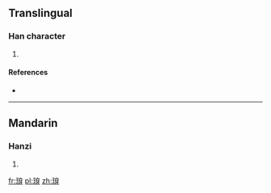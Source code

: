 ==Translingual==

===Han character===
{{Han char|rn=96|rad=玉|as=09|sn=13|four=13232|canj=MGJCH}}

# {{defn|Han|sort=玉09}}

====References====
* {{Han ref|kx=0737.090|dkj=21111|dj=1148.120|hdz=21128.100|uh=744F|ud=29775|bh=DEB8|bd=57016}}

----

==Mandarin==

===Hanzi===
{{cmn-hanzi|pin=[[chuān]] ([[chuan1]])|wg=ch'uan<sup>1</sup>}}

# {{defn|lang=cmn|sort=玉09}}

[[fr:瑏]]
[[pl:瑏]]
[[zh:瑏]]